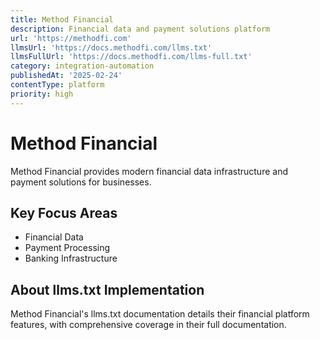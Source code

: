 ```yaml
---
title: Method Financial
description: Financial data and payment solutions platform
url: 'https://methodfi.com'
llmsUrl: 'https://docs.methodfi.com/llms.txt'
llmsFullUrl: 'https://docs.methodfi.com/llms-full.txt'
category: integration-automation
publishedAt: '2025-02-24'
contentType: platform
priority: high
---
```


# Method Financial

Method Financial provides modern financial data infrastructure and payment solutions for businesses.

## Key Focus Areas

- Financial Data
- Payment Processing
- Banking Infrastructure

## About llms.txt Implementation

Method Financial's llms.txt documentation details their financial platform features, with comprehensive coverage in their full documentation.
